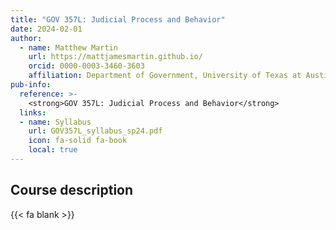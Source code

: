 ```yaml
---
title: "GOV 357L: Judicial Process and Behavior"
date: 2024-02-01
author:
  - name: Matthew Martin
    url: https://mattjamesmartin.github.io/
    orcid: 0000-0003-3460-3603
    affiliation: Department of Government, University of Texas at Austin
pub-info:
  reference: >-
    <strong>GOV 357L: Judicial Process and Behavior</strong>
  links:
  - name: Syllabus
    url: GOV357L_syllabus_sp24.pdf
    icon: fa-solid fa-book
    local: true
---
```


## Course description

{{< fa blank >}}
